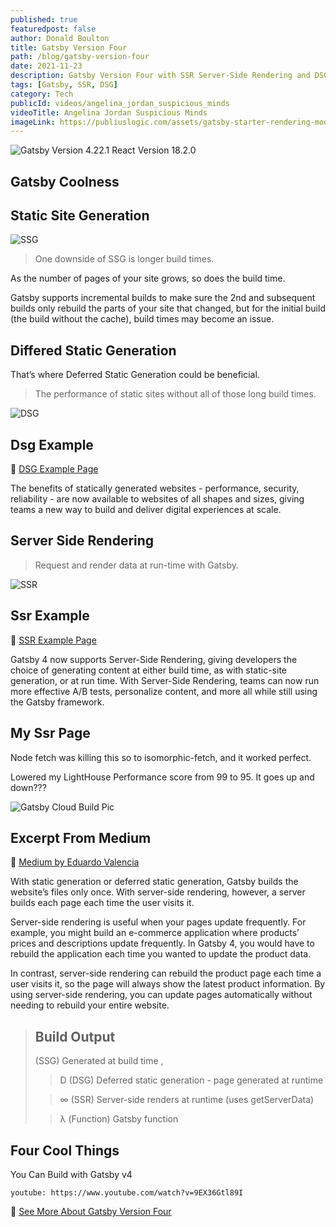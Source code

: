 ```yaml
---
published: true
featuredpost: false
author: Donald Boulton
title: Gatsby Version Four
path: /blog/gatsby-version-four
date: 2021-11-23
description: Gatsby Version Four with SSR Server-Side Rendering and DSG Deferred Static Generation, JAMstack coolness.
tags: [Gatsby, SSR, DSG]
category: Tech
publicId: videos/angelina_jordan_suspicious_minds
videoTitle: Angelina Jordan Suspicious Minds
imageLink: https://publiuslogic.com/assets/gatsby-starter-rendering-modes-thumbnail-wide.jpg
---
```


![Gatsby Version 4.22.1 React Version 18.2.0](../../../static/assets/gatsby-starter-rendering-modes-thumbnail-wide.jpg)

## Gatsby Coolness

## Static Site Generation

<Section>

![SSG](../../../static/img/ssg-diagram.jpg 'Static Site Generation')

</Section>

<Section>

> One downside of SSG is longer build times.

As the number of pages of your site grows, so does the build time.

Gatsby supports incremental builds to make sure the 2nd and subsequent builds only rebuild the parts of your site that changed, but for the initial build (the build without the cache), build times may become an issue.

</Section>

## Differed Static Generation

<Section>

That’s where Deferred Static Generation could be beneficial.

> The performance of static sites without all of those long build times.

</Section>

<Section>

![DSG](../../../static/assets/DSG_for_blog_article_and_G4_overview_page.jpg 'Deferred Static Generation')

</Section>

## Dsg Example

🔗 [DSG Example Page](/dsg)

<Section>

The benefits of statically generated websites - performance, security, reliability - are now available to websites of all shapes and sizes, giving teams a new way to build and deliver digital experiences at scale.

</Section>

## Server Side Rendering

> Request and render data at run-time with Gatsby.

<Section>

![SSR](../../../static/assets/SSR_for_blog_article_and_G4_overview_page.jpg 'Render Data At Run-time')

</Section>

## Ssr Example

🔗 [SSR Example Page](/ssr)

<Section>

Gatsby 4 now supports Server-Side Rendering, giving developers the choice of generating content at either build time, as with static-site generation, or at run time. With Server-Side Rendering, teams can now run more effective A/B tests, personalize content, and more all while still using the Gatsby framework.

</Section>

## My Ssr Page

<Section>

Node fetch was killing this so to isomorphic-fetch, and it worked perfect.

Lowered my LightHouse Performance score from 99 to 95. It goes up and down???

</Section>

<Section>

![Gatsby Cloud Build Pic](../../../static/assets/ssr-dsg.jpg)

</Section>

## Excerpt From Medium

🔗 [Medium by Eduardo Valencia](https://medium.com/@8025918/gatsby-4-using-ssr-and-dsg-14742eaecb66)

<Section>

With static generation or deferred static generation, Gatsby builds the website’s files only once. With server-side rendering, however, a server builds each page each time the user visits it.

Server-side rendering is useful when your pages update frequently. For example, you might build an e-commerce application where products’ prices and descriptions update frequently. In Gatsby 4, you would have to rebuild the application each time you wanted to update the product data.

In contrast, server-side rendering can rebuild the product page each time a user visits it, so the page will always show the latest product information. By using server-side rendering, you can update pages automatically without needing to rebuild your entire website.

</Section>

<Section>

> ## Build Output
>
> (SSG) Generated at build time ,
>
> > D (DSG) Deferred static generation - page generated at runtime
>
> > ∞ (SSR) Server-side renders at runtime (uses getServerData)
>
> > λ (Function) Gatsby function

</Section>

## Four Cool Things

You Can Build with Gatsby v4

<Section>

`youtube: https://www.youtube.com/watch?v=9EX36Gtl89I`

</Section>

🔗 [See More About Gatsby Version Four](https://www.gatsbyjs.com/gatsby-4/)

<WavyHr className="mt-1 mb-1 text-fuchsia-600" />

